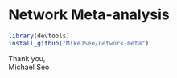 # Network Meta-analysis 

```r
library(devtools)
install_github("MikeJSeo/network-meta")
```

Thank you,    
Michael Seo